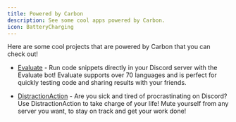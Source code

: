 ```yaml
---
title: Powered by Carbon
description: See some cool apps powered by Carbon.
icon: BatteryCharging
---
```


Here are some cool projects that are powered by Carbon that you can check out!

-   [Evaluate](https://evaluate.run/products/discord-bot) - Run code snippets directly in your Discord server with the Evaluate bot! Evaluate supports over 70 languages and is perfect for quickly testing code and sharing results with your friends.

-   [DistractionAction](https://discord.com/oauth2/authorize?client_id=1213517500516667412) - Are you sick and tired of procrastinating on Discord? Use DistractionAction to take charge of your life! Mute yourself from any server you want, to stay on track and get your work done!
